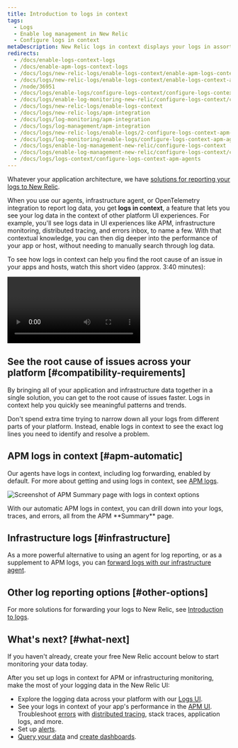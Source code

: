 ```yaml
---
title: Introduction to logs in context
tags:
  - Logs
  - Enable log management in New Relic
  - Configure logs in context
metaDescription: New Relic logs in context displays your logs in assorted New Relic experiences, helping you more easily correlate and troubleshoot issues.
redirects:
  - /docs/enable-logs-context-logs
  - /docs/enable-apm-logs-context-logs
  - /docs/logs/new-relic-logs/enable-logs-context/enable-apm-logs-context-logs
  - /docs/logs/new-relic-logs/enable-logs-context/enable-logs-context-apm-agents
  - /node/36951
  - /docs/logs/enable-logs/configure-logs-context/configure-logs-context-apm-agents
  - /docs/logs/enable-log-monitoring-new-relic/configure-logs-context/configure-logs-context-apm-agents
  - /docs/logs/new-relic-logs/enable-logs-context
  - /docs/logs/new-relic-logs/apm-integration
  - /docs/logs/log-monitoring/apm-integration
  - /docs/logs/log-management/apm-integration
  - /docs/logs/new-relic-logs/enable-logs/2-configure-logs-context-apm-agents
  - /docs/logs/log-monitoring/enable-logs/configure-logs-context-apm-agents
  - /docs/logs/enable-log-management-new-relic/configure-logs-context
  - /docs/logs/enable-log-management-new-relic/configure-logs-context/configure-logs-context-apm-agents
  - /docs/logs/logs-context/configure-logs-context-apm-agents
---
```



Whatever your application architecture, we have [solutions for reporting your logs to New Relic](/docs/logs/get-started/get-started-log-management#integrate-logs). 

When you use our <InlinePopover type="apm" /> agents, infrastructure agent, or OpenTelemetry integration to report log data, you get **logs in context**, a feature that lets you see your log data in the context of other platform UI experiences. For example, you'll see logs data in UI experiences like APM, infrastructure monitoring, distributed tracing, and errors inbox, to name a few. With that contextual knowledge, you can then dig deeper into the performance of your app or host, without needing to manually search through log data.

To see how logs in context can help you find the root cause of an issue in your apps and hosts, watch this short video (approx. 3:40 minutes):

<Video
  id="Vgae-GrlZWg"
  type="youtube"
/>

## See the root cause of issues across your platform [#compatibility-requirements]

By bringing all of your application and infrastructure data together in a single solution, you can get to the root cause of issues faster. Logs in context help you quickly see meaningful patterns and trends.

Don't spend extra time trying to narrow down all your logs from different parts of your platform. Instead, enable logs in context to see the exact log lines you need to identify and resolve a problem.

## APM logs in context [#apm-automatic]

Our <InlinePopover type="apm" /> agents have logs in context, including log forwarding, enabled by default. For more about getting and using <InlinePopover type="apm" /> logs in context, see [APM logs](/docs/apm/new-relic-apm/getting-started/get-started-logs-context). 


<img
  title="APM logs in context UI options"
  alt="Screenshot of APM Summary page with logs in context options"
  src={logsApmLogsinContextinUi}
/>

<figcaption>
  With our automatic APM logs in context, you can drill down into your logs, traces, and errors, all from the APM **Summary** page.
</figcaption>

## Infrastructure logs [#infrastructure]

As a more powerful alternative to using an <InlinePopover type="apm" /> agent for log reporting, or as a supplement to APM logs, you can [forward logs with our infrastructure agent](/docs/logs/forward-logs/forward-your-logs-using-infrastructure-agent). 

## Other log reporting options [#other-options]

For more solutions for forwarding your logs to New Relic, see [Introduction to logs](/docs/logs/get-started/get-started-log-management#integrate-logs).

<InstallFeedback />

## What's next? [#what-next]

If you haven't already, create your free New Relic account below to start monitoring your data today.

<InlineSignup/>

After you set up logs in context for APM or infrastructuring monitoring, make the most of your logging data in the New Relic UI:

* Explore the logging data across your platform with our [Logs UI](/docs/logs/log-management/ui-data/use-logs-ui).
* See your logs in context of your app's performance in the [APM UI](/docs/logs/log-management/ui-data/use-logs-ui/#links). Troubleshoot [errors](/docs/apm/apm-ui-pages/error-analytics/errors-page-find-fix-verify-problems/) with [distributed tracing](/docs/apm/distributed-tracing/ui-data/understand-use-distributed-tracing-data), stack traces, application logs, and more.
* Set up [alerts](/docs/alerts-applied-intelligence/new-relic-alerts/alert-conditions/create-alert-conditions/).
* [Query your data](/docs/query-your-data/explore-query-data/get-started/introduction-querying-new-relic-data/) and [create dashboards](/docs/query-your-data/explore-query-data/dashboards/introduction-dashboards/).

